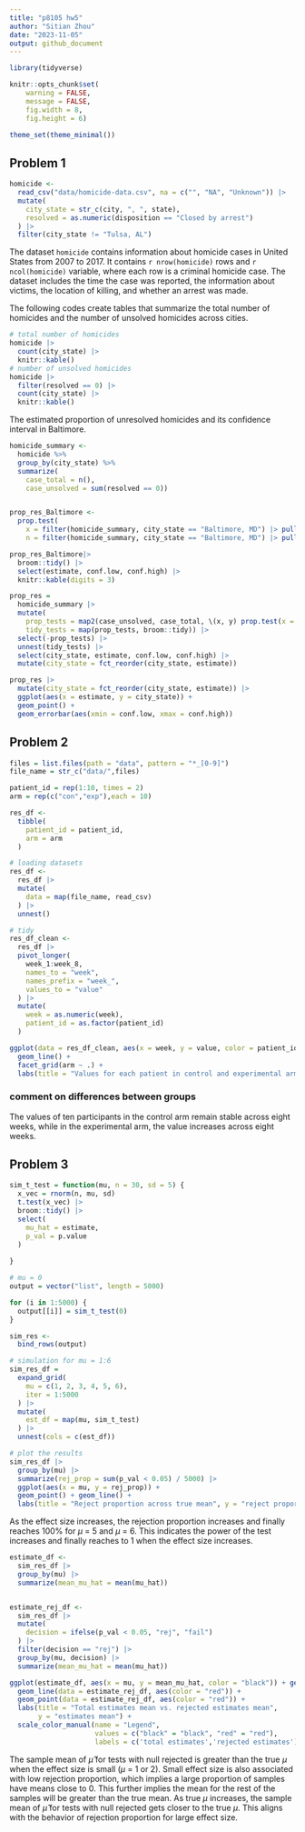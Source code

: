 ```yaml
---
title: "p8105 hw5"
author: "Sitian Zhou"
date: "2023-11-05"
output: github_document
---
```


```r
library(tidyverse)

knitr::opts_chunk$set(
	warning = FALSE,
	message = FALSE,
	fig.width = 8, 
	fig.height = 6)

theme_set(theme_minimal())
```



## Problem 1

```r
homicide <-
  read_csv("data/homicide-data.csv", na = c("", "NA", "Unknown")) |> 
  mutate(
    city_state = str_c(city, ", ", state),
    resolved = as.numeric(disposition == "Closed by arrest")
  ) |> 
  filter(city_state != "Tulsa, AL") 
```
The dataset `homicide` contains information about homicide cases in United States from 2007 to 2017. It contains `r nrow(homicide)` rows and `r ncol(homicide)` variable, where each row is a criminal homicide case. The dataset includes the time the case was reported, the information about victims, the location of killing, and whether an arrest was made. 

The following codes create tables that summarize the total number of homicides and the number of unsolved homicides across cities.
```r
# total number of homicides
homicide |> 
  count(city_state) |> 
  knitr::kable()
# number of unsolved homicides
homicide |> 
  filter(resolved == 0) |> 
  count(city_state) |> 
  knitr::kable()
```

The estimated proportion of unresolved homicides and its confidence interval in Baltimore.

```r
homicide_summary <-
  homicide %>% 
  group_by(city_state) %>% 
  summarize(
    case_total = n(),
    case_unsolved = sum(resolved == 0))


prop_res_Baltimore <-
  prop.test(
    x = filter(homicide_summary, city_state == "Baltimore, MD") |> pull(case_unsolved),
    n = filter(homicide_summary, city_state == "Baltimore, MD") |> pull(case_total))

prop_res_Baltimore|>
  broom::tidy() |> 
  select(estimate, conf.low, conf.high) |> 
  knitr::kable(digits = 3)
```


```r
prop_res = 
  homicide_summary |> 
  mutate(
    prop_tests = map2(case_unsolved, case_total, \(x, y) prop.test(x = x, n = y)),
    tidy_tests = map(prop_tests, broom::tidy)) |> 
  select(-prop_tests) |>  
  unnest(tidy_tests) |>  
  select(city_state, estimate, conf.low, conf.high) |> 
  mutate(city_state = fct_reorder(city_state, estimate))
```



```r
prop_res |> 
  mutate(city_state = fct_reorder(city_state, estimate)) |> 
  ggplot(aes(x = estimate, y = city_state)) + 
  geom_point() + 
  geom_errorbar(aes(xmin = conf.low, xmax = conf.high))

```


## Problem 2


```r
files = list.files(path = "data", pattern = "*_[0-9]")
file_name = str_c("data/",files)

```


```r
patient_id = rep(1:10, times = 2)
arm = rep(c("con","exp"),each = 10)

res_df <-
  tibble(
    patient_id = patient_id,
    arm = arm
  )

# loading datasets
res_df <-
  res_df |> 
  mutate(
    data = map(file_name, read_csv)
  ) |> 
  unnest()

# tidy
res_df_clean <-
  res_df |> 
  pivot_longer(
    week_1:week_8,
    names_to = "week",
    names_prefix = "week_",
    values_to = "value"
  ) |> 
  mutate(
    week = as.numeric(week),
    patient_id = as.factor(patient_id)
  )


```


```r
ggplot(data = res_df_clean, aes(x = week, y = value, color = patient_id)) +
  geom_line() +
  facet_grid(arm ~ .) +
  labs(title = "Values for each patient in control and experimental arms over time")
```

### comment on differences between groups

The values of ten participants in the control arm remain stable across eight weeks, while in the experimental arm, the value increases across eight weeks.



## Problem 3

```r
sim_t_test = function(mu, n = 30, sd = 5) {
  x_vec = rnorm(n, mu, sd)
  t.test(x_vec) |> 
  broom::tidy() |> 
  select(
    mu_hat = estimate,
    p_val = p.value
  )
  
}

# mu = 0
output = vector("list", length = 5000)

for (i in 1:5000) {
  output[[i]] = sim_t_test(0)
}

sim_res <-
  bind_rows(output)

# simulation for mu = 1:6
sim_res_df = 
  expand_grid(
    mu = c(1, 2, 3, 4, 5, 6), 
    iter = 1:5000
  ) |> 
  mutate(
    est_df = map(mu, sim_t_test)
  ) |> 
  unnest(cols = c(est_df))

# plot the results
sim_res_df |> 
  group_by(mu) |> 
  summarize(rej_prop = sum(p_val < 0.05) / 5000) |> 
  ggplot(aes(x = mu, y = rej_prop)) +
  geom_point() + geom_line() +
  labs(title = "Reject proportion across true mean", y = "reject proportion")
```

As the effect size increases, the rejection proportion increases and finally reaches 100% for $\mu$ = 5 and $\mu$ = 6. This indicates the power of the test increases and finally reaches to 1 when the effect size increases.


```r
estimate_df <-
  sim_res_df |> 
  group_by(mu) |> 
  summarize(mean_mu_hat = mean(mu_hat))


estimate_rej_df <-
  sim_res_df |> 
  mutate(
    decision = ifelse(p_val < 0.05, "rej", "fail")
  ) |> 
  filter(decision == "rej") |> 
  group_by(mu, decision) |> 
  summarize(mean_mu_hat = mean(mu_hat))

ggplot(estimate_df, aes(x = mu, y = mean_mu_hat, color = "black")) + geom_line() + geom_point() +
  geom_line(data = estimate_rej_df, aes(color = "red")) + 
  geom_point(data = estimate_rej_df, aes(color = "red")) +
  labs(title = "Total estimates mean vs. rejected estimates mean",
       y = "estimates mean") +
  scale_color_manual(name = "Legend", 
                     values = c("black" = "black", "red" = "red"),
                     labels = c('total estimates','rejected estimates'))

```



The sample mean of $\hat{\mu}$ for tests with null rejected is greater than the true $\mu$ when the effect size is small ($\mu$ = 1 or 2). Small effect size is also associated with low rejection proportion, which implies a large proportion of samples have means close to 0. This further implies the mean for the rest of the samples will be greater than the true mean.  As true $\mu$ increases, the sample mean of $\hat{\mu}$ for tests with null rejected gets closer to the true $\mu$. This aligns with the behavior of rejection proportion for large effect size. 




